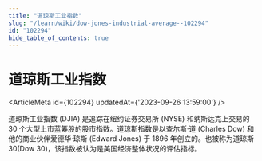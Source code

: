 ```yaml
---
title: "道琼斯工业指数"
slug: "/learn/wiki/dow-jones-industrial-average--102294"
id: "102294"
hide_table_of_contents: true
---
```



# 道琼斯工业指数

<ArticleMeta id={102294} updatedAt={'2023-09-26 13:59:00'} />
<div className='border-solid border-b border-t-0 my-4 border-[var(--ifm-color-gray-300)]' />

道琼斯工业指数 (DJIA) 是追踪在纽约证券交易所 (NYSE) 和纳斯达克上交易的 30 个大型上市蓝筹股的股市指数。道琼斯指数是以查尔斯·道 (Charles Dow) 和他的商业伙伴爱德华·琼斯 (Edward Jones) 于 1896 年创立的。也被称为道琼斯 30(Dow 30)，该指数被认为是美国经济整体状况的评估指标。
